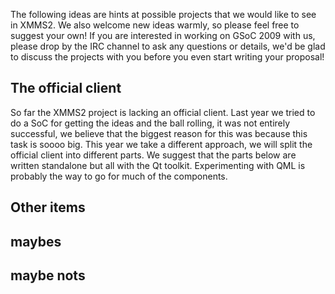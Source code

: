 The following ideas are hints at possible projects that we would like to see in XMMS2. We also welcome new ideas warmly, so please feel free to suggest your own! If you are interested in working on GSoC 2009 with us, please drop by the IRC channel to ask any questions or details, we'd be glad to discuss the projects with you before you even start writing your proposal!

{{SoCItem| title=Your idea
|description=This is where you get the chance to implement that really cool music-player related idea that has been brewing in your mind. It may be some funny interface, a crazy effect, a revolutionary way to handle collections, or something different. Surprise us! We love new ideas!
|lang=Depends
|level=Depends
|mentor=Depends}}

== The official client == 
So far the XMMS2 project is lacking an official client. Last year we tried to do a SoC for getting the ideas and the ball rolling, it was not entirely successful, we believe that the biggest reason for this was because this task is soooo big. This year we take a different approach, we will split the official client into different parts. We suggest that the parts below are written standalone but all with the Qt toolkit. Experimenting with QML is probably the way to go for much of the components.

{{SoCItem| title=GUI: Collections browser| description=A awesome collections browser is needed for the official client. How should it look like? What would be the killer feature? iTunes like interface? We need bold imaginative ideas and mock-ups.| lang=C++/Qt/QML| level=Hard| mentor=N/A}}

{{SoCItem| title=GUI: Infrastructure| description=Create a awesome infrastructure for the new official client.| lang=C++/Qt/QML| level=Hard| mentor=N/A}}

== Other items ==

{{SoCItem| title=Mac OSX integration and distribution
|description=Mac OSX is a different kind of beast than most other unixes, this also means that it needs some extra integration. We are looking for a student that could help further the XMMS2 integration with MacOSX. Primarily it would be to modify waf to be able to build .app bundles with all dependencies in them so that XMMS2 could be distributed as a APP on a DMG. Optional goodies: xmmsclient framework to be used in XCode for developing Objective-C clients, integration with media buttons (play, next, etc), listening to signals when computer goes to sleep (to pause music), automatic import of the iTunes library and much much more.
|lang=Python/Objective-C/C
|level=Medium to Hard
|mentor=[[User:TobiasRundstrÃ¶m|Tobias RundstrÃ¶m]]}}

{{SoCItem| title=Effect chain clean-up and crossfade plugin| description=One of the most requested features is a cross-fade plugin. Right now cross-fade is not possible since effects (and all xform elements) are re-created for each song. Also the interface for enable and manage effect xforms is very clumsy. This SoC task is divided in three tasks. 1) create persistent xforms 2) revisit the effect configuration and 3) create a crossfade plugin. This project could also investigate passing data in frequency domain in xform chain ([http://thread.gmane.org/gmane.comp.multimedia.xmms2.devel/1535/focus=1536 see this ml thread]). The following bugs are related: 908 820 2008. I think one of the great outcomes of this project would be that except cross-fade there should be a easier way to configure, enable and chain effects.| lang=C| level=Medium| mentor=N/A}}


{{SoCItem| title=Mobile client| description=Control XMMS2 from your iPhone, Android, Pre or MeeGo. Could be either a tightly integrated native client or a generic HTML5 client.| lang=Any| level=Medium| mentor=[[User:TobiasRundstrÃ¶m|Tobias RundstrÃ¶m]] for iPhone and/or MeeGo stuff.}}

{{SoCItem| title=Your cool experimental client| description=Go crazy, experimental clients for iPhone, Android, maemo or maybe a fullscreen karaoke client.| lang=Any| level=Medium| mentor=N/A}}

{{SoCItem| title=Social Networking| description=Social Networks are the new hype - can you think of innovative ways to bring a social side to XMMS2, either as a new layer or using existing services (Last.Fm, Songkick, Musicbrainz, Twitter, Flickr, Facebook, Freebase, etc). Share music, talk about music, recommend new artists, share tags and ratings, possibilities are endless!| lang=Any| level=Medium| mentor=N/A}}

== maybes ==
{{SoCItem| title=Multiple channel support| description=New formats like AC3 and DTS supports multiple channels. XMMS2 is technically prepared for this but without any decent support in the output plugins. The task will be to get full multiple channel support in XMMS2 for the PulseAudio, alsa and oss output (bonus if CoreAudio also supports it!)| lang=C| level=Medium to Hard| mentor=N/A}}

{{SoCItem| title=Spotify xform| description=Stream and browse spotify songs (probably worth taking a look at [http://despotify.se/ Despotify]).| lang=C| level=Medium| mentor=N/A}}

{{SoCItem| title=Logtable| description=We miss the log table, let's bring it back, maybe as a service client.| lang=C| level=Medium| mentor=N/A}}

{{SoCItem| title=Rockbox sync| description=[[http://www.rockbox.org Rockbox]] is the super cool F/OSS firmware for your music player. It stores its metadata in
an ondisk format called TagCache. This project would be to split the TagCache code from Rockbox out into a library, and then write a service client that given the
mount point of a rockbox device and the name of a collection would merge that collection to the player. It should hopefully support updating the TagCache on the device, but that can also be done by having the device sync itself. It should also support removing all songs from an arbitrary collection from the device.| lang=C| level=Medium| mentor=N/A}}

{{SoCItem| title=emacs Client library| description=Emacs supports everything, and is a magical land where things are still amazing and special. XMMS2 also fits some of that description, so clearly one should be able to control and program clients for xmms2 from emacs! This project would be to implement the client library in ELisp as well as a small client, or better still EMMS integration.| lang=elisp| level=Easy to Medium| mentor=N/A}}

== maybe nots ==

{{SoCItem| title=MPD Bridge| description=An XMMS2 client that can act as an MPD server, thus allowing to control an XMMS2 server with MPD clients. There is [http://git.xmms.se/?p=mpd-bridge.git;a=summary one such attempt in Perl] by rafl and [http://www.freax.fr/photos/main.php?g2_itemId=847 another less advanced implementation in Python] by danderson, that can be used as reference (missing some parts of the MPD protocol). ''Not a proposed project anymore, blame danderson who's doing it on his spare time free of charge!''| lang=Any (Python would be a good choice)| level=Easy| mentor=N/A}}